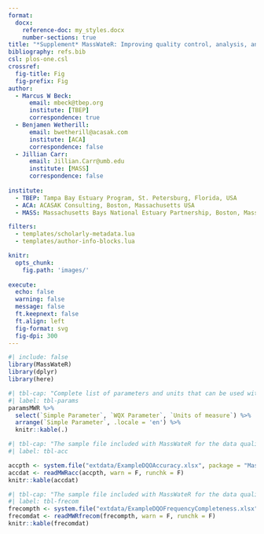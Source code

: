 ```yaml
---
format: 
  docx:
    reference-doc: my_styles.docx
    number-sections: true
title: "*Supplement* MassWateR: Improving quality control, analysis, and sharing of water quality data"
bibliography: refs.bib
csl: plos-one.csl
crossref:
  fig-title: Fig
  fig-prefix: Fig 
author: 
  - Marcus W Beck:
      email: mbeck@tbep.org
      institute: [TBEP]
      correspondence: true
  - Benjamen Wetherill:
      email: bwetherill@acasak.com 
      institute: [ACA]
      correspondence: false
  - Jillian Carr:
      email: Jillian.Carr@umb.edu
      institute: [MASS]
      correspondence: false
 
institute:
  - TBEP: Tampa Bay Estuary Program, St. Petersburg, Florida, USA
  - ACA: ACASAK Consulting, Boston, Massachusetts USA
  - MASS: Massachusetts Bays National Estuary Partnership, Boston, Massachusetts, USA

filters: 
  - templates/scholarly-metadata.lua
  - templates/author-info-blocks.lua

knitr:
  opts_chunk: 
    fig.path: 'images/'
    
execute: 
  echo: false
  warning: false
  message: false
  ft.keepnext: false
  ft.align: left
  fig-format: svg
  fig-dpi: 300
---
```


```r
#| include: false
library(MassWateR)
library(dplyr)
library(here)
```

```r
#| tbl-cap: "Complete list of parameters and units that can be used with MassWateR.  Parameters can be named using the `Simple Parameter` or the `WQX Parameter` convention.  Only one unit of measure can be used per parameter. WQX: Water Quality Exchange."
#| label: tbl-params
paramsMWR %>% 
  select(`Simple Parameter`, `WQX Parameter`, `Units of measure`) %>% 
  arrange(`Simple Parameter`, .locale = 'en') %>% 
  knitr::kable(.)
```

```r
#| tbl-cap: "The sample file included with MassWateR for the data quality objectives for accuracy."
#| label: tbl-acc

accpth <- system.file("extdata/ExampleDQOAccuracy.xlsx", package = "MassWateR")
accdat <- readMWRacc(accpth, warn = F, runchk = F)
knitr::kable(accdat)
```

```r
#| tbl-cap: "The sample file included with MassWateR for the data quality objectives for frequency and completeness."
#| label: tbl-frecom
frecompth <- system.file("extdata/ExampleDQOFrequencyCompleteness.xlsx", package = "MassWateR")
frecomdat <- readMWRfrecom(frecompth, warn = F, runchk = F)
knitr::kable(frecomdat)
```


